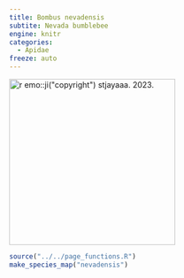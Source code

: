 ```yaml
---
title: Bombus nevadensis
subtite: Nevada bumblebee
engine: knitr
categories:
  - Apidae
freeze: auto
---
```

[![`r emo::ji("copyright")` stjayaaa. 2023.](https://inaturalist-open-data.s3.amazonaws.com/photos/310253992/medium.jpg){height=300}](https://inaturalist.ca/observations/178308273)

```r
source("../../page_functions.R")
make_species_map("nevadensis")
```
